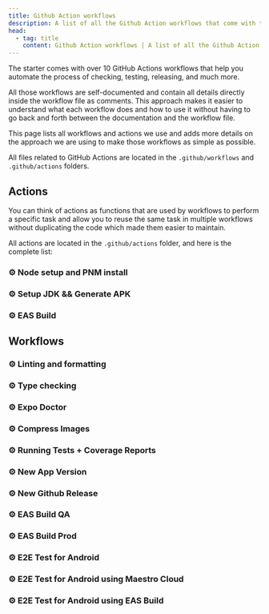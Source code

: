 ```yaml
---
title: Github Action workflows
description: A list of all the Github Action workflows that come with the starter and how to use them.
head:
  - tag: title
    content: Github Action workflows | A list of all the Github Action workflows that come with the starter and how to use them.
---
```



The starter comes with over 10 GitHub Actions workflows that help you automate the process of checking, testing, releasing, and much more.

All those workflows are self-documented and contain all details directly inside the workflow file as comments. This approach makes it easier to understand what each workflow does and how to use it without having to go back and forth between the documentation and the workflow file.

This page lists all workflows and actions we use and adds more details on the approach we are using to make those workflows as simple as possible.

All files related to GitHub Actions are located in the `.github/workflows` and `.github/actions` folders.

## Actions

You can think of actions as functions that are used by workflows to perform a specific task and allow you to reuse the same task in multiple workflows without duplicating the code which made them easier to maintain.

All actions are located in the `.github/actions` folder, and here is the complete list:

### ⚙️ Node setup and PNM install

<CodeBlock file=".github/actions/setup-node-pnpm-install/action.yml" />

### ⚙️ Setup JDK && Generate APK

<CodeBlock file=".github/actions/setup-jdk-generate-apk/action.yml" />

### ⚙️ EAS Build

<CodeBlock file=".github/actions/eas-build/action.yml" />

## Workflows

### ⚙️ Linting and formatting

<CodeBlock file=".github/workflows/lint-ts.yml" />

### ⚙️ Type checking

<CodeBlock file=".github/workflows/type-check.yml" />

### ⚙️ Expo Doctor

<CodeBlock file=".github/workflows/expo-doctor.yml" />

### ⚙️ Compress Images

<CodeBlock file=".github/workflows/compress-images.yml" />

### ⚙️ Running Tests + Coverage Reports

<CodeBlock file=".github/workflows/test.yml" />

### ⚙️ New App Version

<CodeBlock file=".github/workflows/new-app-version.yml" />

### ⚙️ New Github Release

<CodeBlock file=".github/workflows/new-github-release.yml" />

### ⚙️ EAS Build QA

<CodeBlock file=".github/workflows/eas-build-qa.yml" />

### ⚙️ EAS Build Prod

<CodeBlock file=".github/workflows/eas-build-prod.yml" />

### ⚙️ E2E Test for Android

<CodeBlock file=".github/workflows/e2e-android.yml" />

### ⚙️ E2E Test for Android using Maestro Cloud

<CodeBlock file=".github/workflows/e2e-android-maestro.yml" />

### ⚙️ E2E Test for Android using EAS Build

<CodeBlock file=".github/workflows/e2e-android-eas-build.yml" />
